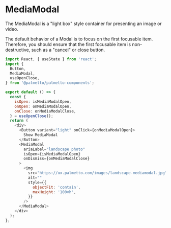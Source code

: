 
<Meta title="Components/MediaModal/Codesandbox" />

# MediaModal

The MediaModal is a "light box" style container for presenting an image or video.

The default behavior of a Modal is to focus on the first focusable item.
Therefore, you should ensure that the first focusable item is non-destructive, such as a "cancel" or close button.

```js codesandbox=palmetto-components
import React, { useState } from 'react';
import {
  Button,
  MediaModal,
  useOpenClose,
} from '@palmetto/palmetto-components';

export default () => {
  const {
    isOpen: isMediaModalOpen,
    onOpen: onMediaModalOpen,
    onClose: onMediaModalClose,
  } = useOpenClose();
  return (
    <div>
      <Button variant="light" onClick={onMediaModalOpen}>
        Show MediaModal
      </Button>
      <MediaModal
        ariaLabel="landscape photo"
        isOpen={isMediaModalOpen}
        onDismiss={onMediaModalClose}
      >
        <img
          src="https://ux.palmetto.com/images/landscape-mediamodal.jpg"
          alt=""
          style={{
            objectFit: 'contain',
            maxHeight: '100vh',
          }}
        />
      </MediaModal>
    </div>
  );
};
```
